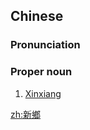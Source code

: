 {{also|新乡}}
==Chinese==
{{zh-forms|s=新乡}}

===Pronunciation===
{{zh-pron
|m=Xīnxiāng
|c=san1 hoeng1
|cat=pn
}}

===Proper noun===
{{zh-proper noun}}

# [[Xinxiang]]

{{zh-cat|Cities}}

[[zh:新鄉]]